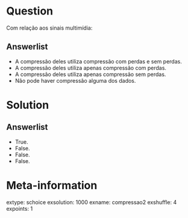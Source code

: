 Question
========
Com relação aos sinais multimídia: 

Answerlist
----------
* A compressão deles utiliza compressão com perdas e sem perdas.
* A compressão deles utiliza apenas compressão com perdas.
* A compressão deles utiliza apenas compressão sem perdas.
* Não pode haver compressão alguma dos dados.

Solution
========

Answerlist
----------
* True.
* False.
* False.
* False.

Meta-information
================
extype: schoice
exsolution: 1000
exname: compressao2
exshuffle: 4
expoints: 1
